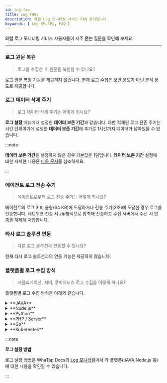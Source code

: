 ```yaml
---
id: log-faq
title: Log FAQs
description: 와탭 Log 모니터링 서비스 FAQ 문서입니다.
keywords: [ Log 모니터링, FAQ ]
---
```


와탭 로그 모니터링 서비스 사용자들이 자주 묻는 질문을 확인해 보세요. 

---

<div className='faqs'>

### 로그 원문 복원

> 로그를 수집한 후 원문을 복원할 수 있나요?

로그 원문 복원 기능을 제공하지 않습니다. 현재 로그 수집은 보안 용도가 아닌 분석 용도로 제공합니다.

### 로그 데이터 삭제 주기

> 로그 데이터 삭제 주기는 어떻게 되나요?

**로그 설정** 메뉴에서 설정한 **데이터 보존 기간**과 같습니다. 다만 적재된 로그 잔존 주기는 시간 단위이기에 설정한 **데이터 보존 기간**에 추가로 1시간까지 데이터가 남아있을 수 있습니다.

:::note

**데이터 보존 기간**을 설정하지 않은 경우 기본값은 1일입니다. **데이터 보존 기간** 설정에 대한 자세한 내용은 [다음 문서](../log/log-setting#log-data-setting)를 참조하세요.

:::

### 에이전트 로그 전송 주기

> 에이전트로부터 로그 전송 주기는 어떻게 되나요?

에이전트의 로그 버퍼 용량(64 KB)에 도달하거나 전송 주기(2초)에 도달한 경우 로그를 전송합니다. 네트워크 전송 시 *zip*형식으로 압축해 전송하고 수집 서버에서 수신 시 압축을 해제해 저장합니다.

### 타사 로그 솔루션 연동

> 다른 로그 솔루션과 연동할 수 있나요?

현재 타사 로그 솔루션과의 연동 기능은 제공하지 않습니다.

### 플랫폼별 로그 수집 방식

> 애플리케이션, 서버, 쿠버네티스 로그 수집을 어떻게 하나요?

플랫폼별 로그 수집 방식은 아래와 같습니다.

<details>
<summary>**JAVA**</summary>

`log4j`, `logback` 로그 라이브러리에서 로깅되는 로그를 후킹하여 수집합니다.

:::note

`logback` 또는 `log4j` 사용 시, Appender 기반 로그 수집을 위한 옵션 설정이 필요할 수 있습니다. 자세한 내용은 WhaTap Docs의 [오픈소스 추적](../java/agent-weaving#지원-오픈소스-목록) 문서를 참고하세요.

:::

</details>

<details>
<summary>**Node.js**</summary>

Node.js의 내장 패키지 process를 후킹하여 `process.stdout`, `process.stderr` 로그를 수집합니다.

</details>

<details>
<summary>**Python**</summary>

`logging`, `loguru` 로그 라이브러리에서 로깅되는 로그를 후킹하여 수집합니다.

</details>

<details>
<summary>**PHP / Server**</summary>

모니터링할 로그 파일을 지정하여 수집합니다.

</details>

<details>
<summary>**Go**</summary>

* 모니터링할 로그 파일을 지정하여 수집합니다.

* 애플리케이션의 `Standard out`, `Standard error` 로그를 수집합니다.

:::note

Standard out 및 error 로그 수집을 위해 별도 설정이 필요합니다.  
자세한 내용은 WhaTap Docs의 [Go 모니터링 > API 가이드](../golang/api-guide) 문서를 참고하세요.

:::

</details>

<details>
<summary>**Kubernetes**</summary>

1. **Container StdOut**

    WhaTap Kubernetes 에이전트는 <strong>Container의 표준 출력 로그(Container stdout/stderr)</strong>를 수집합니다.
    해당 로그는 활용 목적에 따라 두 가지 방식으로 수집됩니다.

    * **로그 파일 기반 수집**

        쿠버네티스 노드의 파일 시스템에 저장된 로그 파일을 직접 읽어오는 방식입니다.  
        수집된 로그는 <Cmdname sid="side_log" className="uitext" /> &gt; <Cmdname sid="side_logExplorer" className="uitext" />, <Cmdname sid="side_logSearch" className="uitext" />, <Cmdname sid="side_logTail" className="uitext" /> 기능을 통해 확인할 수 있습니다.
    

        ```ini title="와탭 에이전트 로그 파일 수집 경로"
        /var/log/pods/<namespace>_<pod-name>_<uid>/<container-name>/*.log
        ```

        ```ini title="예시"
        /var/log/pods/whatap_agent_7ddf2a4c-0877-4602-a38c-df07c4501ede/agent/0.log
        ```

        :::caution

        로그가 수집되지 않을 경우, 노드에 접속해서 위 경로에 로그 파일이 존재하는지 확인합니다. 로그 수집 필터에 대한 자세한 내용은 WhaTap Docs의 [Kubernetes 모니터링 > 로그](../kubernetes/log#containerStdOut-로그-필터-설정) 문서를 참고하세요.

        :::

    * **kube-apiserver 기반 실시간 조회**

        컨테이너 맵에서 특정 컨테이너를 클릭하면, kubectl logs 명령과 유사한 방식으로 Kubernetes API(kube-apiserver)를 호출해 해당 컨테이너 로그를 실시간으로 가져옵니다.

        이 방식은 빠르게 컨테이너의 상태를 확인할 때 유용하지만, 검색 기능이나 장기 보존은 제공하지 않습니다.

        | 구분     | 로그 탭                                                           | 컨테이너 맵 > 컨테이너 클릭 |
        | ------- | ---------------------------------------------------------------- | ----------------------- |
        | 수집 방식 | 노드의 파일 시스템 직접 접근                                            | kube-apiserver API 호출 |
        | 로그 위치 | `/var/log/pods/<namespace><pod-name><uid>/<container-name>/*.log` | kube-apiserver API 호출 |
        | 활용     | 검색, 필터링, 라이브 테일                                              | 실시간 상태 확인  |
        | 보존 여부 | O                                                                 | X (실시간 조회만 가능) |

2. **K8s Event**

    쿠버네티스 이벤트를 수집한 로그이며 kubectl get events를 통해 확인되는 로그를 수집합니다.

</details>

</div>

:::note

**로그 설정 방법** 

로그 설정 방법은 WhaTap Docs의 [Log 모니터링](../log/introduction)에서 각 플랫폼(JAVA,Node.js 등)에 대한 내용을 확인할 수 있습니다.

:::